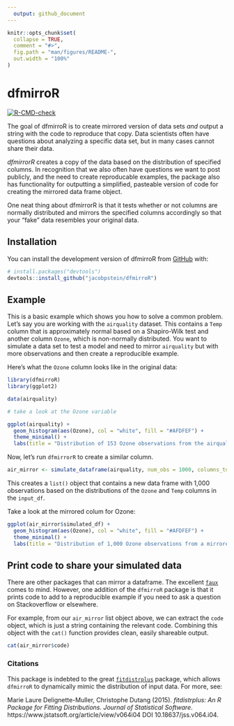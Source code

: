 ```yaml
---
  output: github_document
---
```

  
<!-- README.md is generated from README.Rmd. Please edit that file -->
  
```r
knitr::opts_chunk$set(
  collapse = TRUE,
  comment = "#>",
  fig.path = "man/figures/README-",
  out.width = "100%"
)
```

# dfmirroR

<!-- badges: start -->
[![R-CMD-check](https://github.com/jacobpstein/dfmirroR/actions/workflows/R-CMD-check.yaml/badge.svg)](https://github.com/jacobpstein/dfmirroR/actions/workflows/R-CMD-check.yaml)
<!-- badges: end -->
  
The goal of dfmirroR is to create mirrored version of data sets *and* output a string with the code to reproduce that copy. Data scientists often have questions about analyzing a specific data set, but in many cases cannot share their data. 

*dfmirrorR* creates a copy of the data based on the distribution of specified columns. In recognition that we also often have questions we want to post publicly, and the need to create reproducable examples, the package also has functionality for outputting a simplified, pasteable version of code for creating the mirrored data frame object. 

One neat thing about dfmirrorR is that it tests whether or not columns are normally distributed and mirrors the specified columns accordingly so that your "fake" data resembles your original data.

## Installation

You can install the development version of dfmirroR from [GitHub](https://github.com/) with:
  
```r
# install.packages("devtools")
devtools::install_github("jacobpstein/dfmirroR")
```

## Example

This is a basic example which shows you how to solve a common problem. Let's say you are working with the `airquality` dataset. This contains a `Temp` column that is approximately normal based on a Shapiro-Wilk test and another column `Ozone`, which is non-normally distributed. You want to simulate a data set to test a model and need to mirror `airquality` but with more observations and then create a reproducible example.

Here's what the `Ozone` column looks like in the original data:
```r
library(dfmirroR)
library(ggplot2)

data(airquality)

# take a look at the Ozone variable

ggplot(airquality) +
  geom_histogram(aes(Ozone), col = "white", fill = "#AFDFEF") +
  theme_minimal() +
  labs(title = "Distribution of 153 Ozone observations from the airquality dataset")


```

Now, let's run `dfmirrorR` to create a similar column.

```r

air_mirror <- simulate_dataframe(airquality, num_obs = 1000, columns_to_simulate = c("Ozone", "Temp"))
```

This creates a `list()` object that contains a new data frame with 1,000 observations based on the distributions of the `Ozone` and `Temp` columns in the `input_df`.  

Take a look at the mirrored colum for Ozone:
```r

ggplot(air_mirror$simulated_df) +
  geom_histogram(aes(Ozone), col = "white", fill = "#AFDFEF") +
  theme_minimal() +
  labs(title = "Distribution of 1,000 Ozone observations from a mirrored dataset")

```

## Print code to share your simulated data

There are other packages that can mirror a dataframe. The excellent [`faux`](https://debruine.github.io/faux/) comes to mind. However, one addition of the `dfmirroR` package is that it prints code to add to a reproducible example if you need to ask a question on Stackoverflow or elsewhere. 

For example, from our `air_mirror` list object above, we can extract the `code` object, which is just a string containing the relevant code. Combining this object with the `cat()` function provides clean, easily shareable output.

```r

cat(air_mirror$code)

```

### Citations
This package is indebted to the great [`fitdistrplus`](https://github.com/aursiber/fitdistrplus) package, which allows `dfmirroR` to dynamically mimic the distribution of input data. For more, see: 
  
Marie Laure Delignette-Muller, Christophe Dutang (2015). *fitdistrplus: An R Package for Fitting Distributions. Journal of Statistical Software*. https://www.jstatsoft.org/article/view/v064i04 DOI 10.18637/jss.v064.i04.
